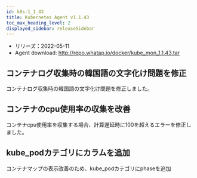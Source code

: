 ```yaml
---
id: k8s-1_1_43
title: Kubernetes Agent v1.1.43
toc_max_heading_level: 2
displayed_sidebar: releaseSidebar
---
```



- リリーズ：2022-05-11
- Agent download: http://repo.whatap.io/docker/kube_mon_1.1.43.tar

## コンテナログ収集時の韓国語の文字化け問題を修正

コンテナログ収集時の韓国語の文字化け問題を修正しました。 

## コンテナのcpu使用率の収集を改善

コンテナcpu使用率を収集する場合、計算遅延時に100を超えるエラーを修正しました。 

## kube_podカテゴリにカラムを追加

コンテナマップの表示改善のため、kube_podカテゴリにphaseを追加
